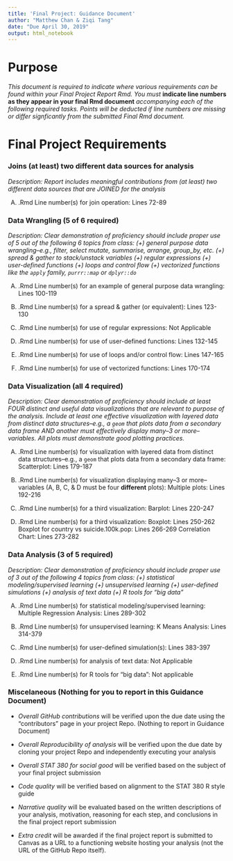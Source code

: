 ```yaml
---
title: 'Final Project: Guidance Document'
author: "Matthew Chan & Ziqi Tang"
date: "Due April 30, 2019"
output: html_notebook
---
```


# Purpose

*This document is required to indicate where various requirements can be found within your Final Project Report Rmd.  You must* **indicate line numbers as they appear in your final Rmd document** *accompanying each of the following required tasks. Points will be deducted if line numbers are missing or differ signficantly from the submitted Final Rmd document.*  


# Final Project Requirements

### Joins (at least) two different data sources for analysis

*Description: Report includes meaningful contributions from (at least) two different data sources that are JOINED for the analysis*

(A) .Rmd Line number(s) for join operation: 
Lines 72-89
 


### Data Wrangling (5 of 6 required)

*Description: Clear demonstration of proficiency should include proper use of 5 out of the following 6 topics from class: (+) general purpose data wrangling--e.g., filter, select mutate, summarise, arrange, group_by, etc. (+) spread & gather to stack/unstack variables (+) regular expressions (+) user-defined functions (+) loops and control flow (+) vectorized functions like the `apply` family, `purrr::map` or `dplyr::do`*

(A) .Rmd Line number(s) for an example of general purpose data wrangling: 
Lines 100-119

(B) .Rmd Line number(s) for a spread & gather (or equivalent): 
Lines 123-130

(C) .Rmd Line number(s) for use of regular expressions: 
Not Applicable


(D) .Rmd Line number(s) for use of user-defined functions: 
Lines 132-145

(E) .Rmd Line number(s) for use of loops and/or control flow: 
Lines 147-165

(F) .Rmd Line number(s) for use of vectorized functions: 
Lines 170-174

### Data Visualization (all 4 required)

*Description: Clear demonstration of proficiency should include at least FOUR distinct and useful data visualizations that are relevant to purpose of the analysis. Include at least one effective visualization with layered data from distinct data structures--e.g., a `geom` that plots data from a secondary data frame AND another must effectively display many--3 or more--variables. All plots must demonstrate good plotting practices.*

(A) .Rmd Line number(s) for visualization with layered data from distinct data structures--e.g., a `geom` that plots data from a secondary data frame: 
Scatterplot: Lines 179-187

(B) .Rmd Line number(s) for visualization displaying many--3 or more--variables (A, B, C, & D must be four **different** plots): 
 Multiple plots: Lines 192-216

(C) .Rmd Line number(s) for a third visualization: 
Barplot: Lines 220-247


(D) .Rmd Line number(s) for a third visualization: 
Boxplot: Lines 250-262
Boxplot for country vs suicide.100k.pop: Lines 266-269
Correlation Chart: Lines 273-282



### Data Analysis (3 of 5 required)

*Description: Clear demonstration of proficiency should include proper use of 3 out of the following 4 topics from class: (+) statistical modeling/supervised learning (+) unsupervised learning (+) user-defined simulations (+) analysis of text data (+) R tools for "big data"*

(A) .Rmd Line number(s) for statistical modeling/supervised learning:
Multiple Regression Analysis: Lines 289-302


(B) .Rmd Line number(s) for unsupervised learning:
K Means Analysis: Lines 314-379


(C) .Rmd Line number(s) for user-defined simulation(s):
Lines 383-397


(D) .Rmd Line number(s) for analysis of text data: 
Not Applicable


(E) .Rmd Line number(s) for R tools for "big data": 
Not applicable




### Miscelaneous (Nothing for you to report in this Guidance Document)

- *Overall GitHub contributions* will be verified upon the due date using the "contributors" page in your project Repo.  (Nothing to report in Guidance Document)

- *Overall Reproducibility of analysis* will be verified upon the due date by cloning your project Repo and independently executing your analysis

- *Overall STAT 380 for social good* will be verified based on the subject of your final project submission

- *Code quality* will be verified based on alignment to the STAT 380 R style guide

- *Narrative quality* will be evaluated based on the written descriptions of your analysis, motivation, reasoning for each step, and conclusions in the final project report submission

- *Extra credit* will be awarded if the final project report is submitted to Canvas as a URL to a functioning website hosting your analysis (not the URL of the GitHub Repo itself).

